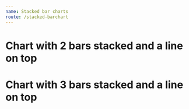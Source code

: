 ```yaml
---
name: Stacked bar charts
route: /stacked-barchart
---
```



# Chart with 2 bars stacked and a line on top 
<Playground>
    <StackedBarChart
        xType='time'
        yComplement='money'
        title='iOS'
        toolboxTooltip={{ saveAsImage: 'save' }}
        colors={ ['#30D2D6', '#9F88FB', '#F09B1B'] }
        tooltip={ { 
            label: 'Período', 
            topResult: 'Preventivas',
            bottomResult: 'Corretivas',
            lineResult: 'Total'
            } }
        data={ 
            [
                [
                    { label: '2019-01-01', result: 1 }, 
                    { label: '2019-02-01', result: 2 },
                    { label: '2019-03-01', result: 4 }, 
                    { label: '2019-04-01', result: 5 },
                    { label: '2019-05-01', result: 6 },
                    { label: '2019-06-01', result: 7 }
                ],
                [ 
                    { label: '2019-01-01', result: 10 }, 
                    { label: '2019-02-01', result: 40 },
                    { label: '2019-03-01', result: 30 }, 
                    { label: '2019-04-01', result: 20 },
                    { label: '2019-05-01', result: 40 },
                    { label: '2019-06-01', result: 50 },
                ],
                [
                    { label: '2019-01-01', result: 11 }, 
                    { label: '2019-02-01', result: 42 },
                    { label: '2019-03-01', result: 54 }, 
                    { label: '2019-04-01', result: 55 },
                    { label: '2019-05-01', result: 66 },
                    { label: '2019-06-01', result: 87 }
                ],
            ]
        }
    />
</Playground>

# Chart with 3 bars stacked and a line on top
<Playground>
    <StackedBarChart
        xType='time'
        yComplement='money'
        title='Custo por manutenção'
        toolboxTooltip={{ saveAsImage: 'save' }}
        colors={ ['#30D2D6', '#9F88FB', '#C5F3C2', '#F09B1B'] }
        tooltip={ { 
            label: 'Período', 
            topResult: 'Preventivas',
            bottomResult: 'Corretivas',
            extraResult: 'Melhorias',
            lineResult: 'Total'
            } }
        data={ 
            [
                [
                    { label: '2019-01-01', result: 1 }, 
                    { label: '2019-02-01', result: 2 },
                    { label: '2019-03-01', result: 4 }, 
                    { label: '2019-04-01', result: 5 },
                    { label: '2019-05-01', result: 6 },
                    { label: '2019-06-01', result: 7 }
                ],
                [ 
                    { label: '2019-01-01', result: 10 }, 
                    { label: '2019-02-01', result: 40 },
                    { label: '2019-03-01', result: 30 }, 
                    { label: '2019-04-01', result: 20 },
                    { label: '2019-05-01', result: 40 },
                    { label: '2019-06-01', result: 50 },
                ],
                [
                    { label: '2019-01-01', result: 16 }, 
                    { label: '2019-02-01', result: 46 },
                    { label: '2019-03-01', result: 38 }, 
                    { label: '2019-04-01', result: 60 },
                    { label: '2019-05-01', result: 70 },
                    { label: '2019-06-01', result: 94 }
                ],
                 [
                    { label: '2019-01-01', result: 5 }, 
                    { label: '2019-02-01', result: 4 },
                    { label: '2019-03-01', result: 4 }, 
                    { label: '2019-04-01', result: 5 },
                    { label: '2019-05-01', result: 6 },
                    { label: '2019-06-01', result: 7 }
                ],
            ]
        }
    />
</Playground>

<Playground>
    <StackedBarChart
        sumDataValues
        yComplement='money'
        colors={ ['#487086', '#87C4CB', '#E97551'] }
        secondYAxisType='percent'
        tooltip={ { 
            label: 'Equipamento', 
            topResult: 'Aquisição',
            bottomResult: 'Manutenção',
            lineResult: 'Custo % acumulado',
            complement: 'Custo total'
            } }
        data={[
                [
                    { label: 'a01', result: 1 }, 
                    { label: 'a02', result: 2 },
                    { label: 'a03', result: 4 }, 
                    { label: 'a04', result: 5 },
                    { label: 'a05', result: 6 },
                    { label: 'a06', result: 7 },
                    { label: 'a07', result: 11 }, 
                    { label: 'a08', result: 42 },
                    { label: 'a09', result: 54 }, 
                    { label: 'a10', result: 55 },
                    { label: 'a11', result: 66 },
                    { label: 'a12', result: 87 },
                    { label: 'a13', result: 1 }, 
                    { label: 'a14', result: 2 },
                    { label: 'a015', result: 4 }, 
                    { label: 'a016', result: 5 },
                    { label: 'a017', result: 6 },
                    { label: 'a018', result: 7 },
                    { label: 'a019', result: 11 }, 
                    { label: 'a020', result: 42 },
                    { label: 'a021', result: 54 }, 
                    { label: 'a022', result: 55 },
                    { label: 'a023', result: 66 },
                    { label: 'a024', result: 87 }
                ],
                [ 
                    { label: 'a01', result: 10 }, 
                    { label: 'a02', result: 40 },
                    { label: 'a03', result: 30 }, 
                    { label: 'a04', result: 20 },
                    { label: 'a05', result: 40 },
                    { label: 'a06', result: 50 },
                    { label: 'a07', result: 11 }, 
                    { label: 'a08', result: 42 },
                    { label: 'a09', result: 54 }, 
                    { label: 'a10', result: 55 },
                    { label: 'a11', result: 66 },
                    { label: 'a12', result: 87 },
                    { label: 'a13', result: 1 }, 
                    { label: 'a14', result: 2 },
                    { label: 'a015', result: 4 }, 
                    { label: 'a016', result: 5 },
                    { label: 'a017', result: 6 },
                    { label: 'a018', result: 7 },
                    { label: 'a019', result: 11 }, 
                    { label: 'a020', result: 42 },
                    { label: 'a021', result: 54 }, 
                    { label: 'a022', result: 55 },
                    { label: 'a023', result: 66 },
                    { label: 'a024', result: 87 }
                ],
                [
                    { label: 'a01', result: 11 }, 
                    { label: 'a02', result: 42 },
                    { label: 'a03', result: 54 }, 
                    { label: 'a04', result: 55 },
                    { label: 'a05', result: 66 },
                    { label: 'a06', result: 87 },
                    { label: 'a07', result: 11 }, 
                    { label: 'a08', result: 42 },
                    { label: 'a09', result: 54 }, 
                    { label: 'a10', result: 55 },
                    { label: 'a11', result: 66 },
                    { label: 'a12', result: 87 },
                    { label: 'a13', result: 1 }, 
                    { label: 'a14', result: 2 },
                    { label: 'a015', result: 4 }, 
                    { label: 'a016', result: 5 },
                    { label: 'a017', result: 6 },
                    { label: 'a018', result: 7 },
                    { label: 'a019', result: 11 }, 
                    { label: 'a020', result: 42 },
                    { label: 'a021', result: 54 }, 
                    { label: 'a022', result: 55 },
                    { label: 'a023', result: 66 },
                    { label: 'a024', result: 87 }
                ],
            ]}
    />
</Playground>

